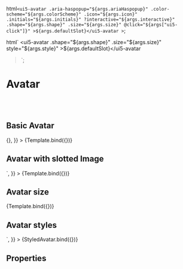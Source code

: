 
<Meta title="Components/Avatar" component="ui5-avatar" argTypes={argTypes} />

  html`
    <ui5-avatar
      .aria-haspopup="${args.ariaHaspopup}"
      .color-scheme="${args.colorScheme}"
      .icon="${args.icon}"
      .initials="${args.initials}"
      ?interactive="${args.interactive}"
      .shape="${args.shape}"
      .size="${args.size}"
      @click="${args["ui5-click"]}"
      >${args.defaultSlot}</ui5-avatar
    >
  `;

  html` <ui5-avatar
    .shape="${args.shape}"
    .size="${args.size}"
    style="${args.style}"
    >${args.defaultSlot}</ui5-avatar
  >`;

# Avatar

<Description />

<br />
<br />

## Basic Avatar

<Canvas>
  <Story
    name="Basic Avatar"
    args={{
      initials: "FJ",
      interactive: true,
      ["ui5-click"]: () => {},
    }}
  >
    {Template.bind({})}
  </Story>
</Canvas>

## Avatar with slotted Image

<Canvas>
  <Story
    name="Avatar with image"
    parameters={{
      controls: {
        include: [
          "shape",
          "size",
          "ariaHaspopup",
          "accessibleName",
          "interactive",
        ],
      }, 
    }}
    args={{
      defaultSlot: html`
        <img
          src="../../../assets/images/avatars/man_avatar_1.png"
          alt="Woman 1"
        />
      `,
    }}
  >
    {Template.bind({})}
  </Story>
</Canvas>

## Avatar size

<Canvas>
  <Story
    name="Avatar size"
    parameters={{
      controls: {
        include: ["icon", "size"],
      },
    }}
    args={{
      size: "L",
      icon: "home",
    }}
  >
    {Template.bind({})}
  </Story>
</Canvas>

## Avatar styles

<Canvas>
  <Story
    name="Avatar object-fit type"
    parameters={{
      controls: {
        exclude: ["defaultSlot"],
      },
    }}
    args={{
      shape: "Square",
      size: "XL",
      style:
        "width: 250px; height: 250px; border: 1px solid var(--sapField_BorderColor)",
      defaultSlot: html`
        <img
          src="../../../assets/images/avatars/Lamp_avatar_01.jpg"
          alt="Lamp"
          style="object-fit: contain"
        />
      `,
    }}
  >
    {StyledAvatar.bind({})}
  </Story>
</Canvas>

## Properties

<ArgsTable story="." />
